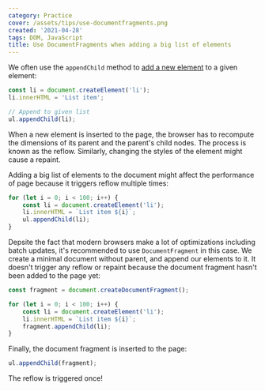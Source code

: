 ```yaml
---
category: Practice
cover: /assets/tips/use-documentfragments.png
created: '2021-04-28'
tags: DOM, JavaScript
title: Use DocumentFragments when adding a big list of elements
---
```


We often use the `appendChild` method to [add a new element](https://phuoc.ng/collection/html-dom/append-to-an-element) to a given element:

```js
const li = document.createElement('li');
li.innerHTML = 'List item';

// Append to given list
ul.appendChild(li);
```

When a new element is inserted to the page, the browser has to recompute the dimensions of its parent and the parent's child nodes. The process is known as the reflow.
Similarly, changing the styles of the element might cause a repaint.

Adding a big list of elements to the document might affect the performance of page because it triggers reflow multiple times:

```js
for (let i = 0; i < 100; i++) {
    const li = document.createElement('li');
    li.innerHTML = `List item ${i}`;
    ul.appendChild(li);
}
```

Depsite the fact that modern browsers make a lot of optimizations including batch updates, it's recommended to use `DocumentFragment` in this case.
We create a minimal document without parent, and append our elements to it. It doesn't trigger any reflow or repaint because the document fragment hasn't been added to the page yet:

```js
const fragment = document.createDocumentFragment();

for (let i = 0; i < 100; i++) {
    const li = document.createElement('li');
    li.innerHTML = `List item ${i}`;
    fragment.appendChild(li);
}
```

Finally, the document fragment is inserted to the page:

```js
ul.appendChild(fragment);
```

The reflow is triggered once!
